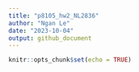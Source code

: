 ```yaml
---
title: "p8105_hw2_NL2836"
author: "Ngan Le"
date: "2023-10-04"
output: github_document
---
```


```r
knitr::opts_chunk$set(echo = TRUE)
```


